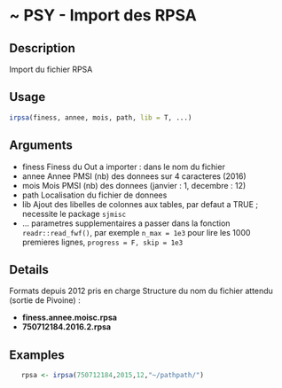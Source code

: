 # ~ PSY - Import des RPSA 

## Description

Import du fichier RPSA

## Usage
```r
irpsa(finess, annee, mois, path, lib = T, ...)

```
## Arguments
 - finess Finess du Out a importer : dans le nom du fichier
 - annee Annee PMSI (nb) des donnees sur 4 caracteres (2016)
 - mois Mois PMSI (nb) des donnees (janvier : 1, decembre : 12)
 - path Localisation du fichier de donnees
 - lib Ajout des libelles de colonnes aux tables, par defaut a TRUE ; necessite le package `sjmisc`
 - ... parametres supplementaires a passer
dans la fonction `readr::read_fwf()`, par exemple
`n_max = 1e3` pour lire les 1000 premieres lignes,  `progress = F, skip = 1e3`


## Details

Formats depuis 2012 pris en charge
Structure du nom du fichier attendu (sortie de Pivoine) :

  - **finess.annee.moisc.rpsa**
  - **750712184.2016.2.rpsa**


## Examples
```r
   rpsa <- irpsa(750712184,2015,12,"~/pathpath/")

```


